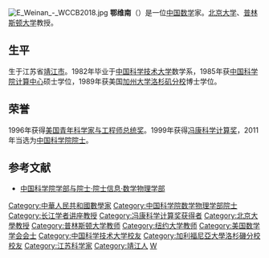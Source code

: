 [[File:E_Weinan_-_WCCB2018.jpg|thumb]]
'''鄂维南'''（{{bd|1963年|9月||}}）是一位[[中国|中国]][[数学|数学]]家。[[北京大学|北京大学]]、[[普林斯顿大学|普林斯顿大学]]教授。

==生平==
生于江苏省[[靖江市|靖江市]]。1982年毕业于[[中国科学技术大学|中国科学技术大学]]数学系，1985年获[[中国科学院计算中心|中国科学院计算中心]]硕士学位，1989年获美国[[加州大学洛杉矶分校|加州大学洛杉矶分校]]博士学位。

==荣誉==
1996年获得[[美国青年科学家与工程师总统奖|美国青年科学家与工程师总统奖]]。1999年获得[[冯康科学计算奖|冯康科学计算奖]]，2011年当选为[[中国科学院院士|中国科学院院士]]。

== 参考文献 ==
* [https://web.archive.org/web/20120308190537/http://sourcedb.cas.cn/sourcedb_ad_cas/zw2/ysxx/sxwlxb/ 中国科学院学部与院士·院士信息·数学物理学部]

{{中国科学院数学物理学部院士}}
{{冯康科学计算奖获得者}}
{{Authority Control}}

{{DEFAULTSORT:E}}
[[Category:中華人民共和國數學家|Category:中華人民共和國數學家]]
[[Category:中国科学院数学物理学部院士|Category:中国科学院数学物理学部院士]]
[[Category:长江学者讲座教授|Category:长江学者讲座教授]]
[[Category:冯康科学计算奖获得者|Category:冯康科学计算奖获得者]]
[[Category:北京大學教授|Category:北京大學教授]]
[[Category:普林斯顿大学教师|Category:普林斯顿大学教师]]
[[Category:纽约大学教师|Category:纽约大学教师]]
[[Category:美国数学学会会士|Category:美国数学学会会士]]
[[Category:中国科学技术大学校友|Category:中国科学技术大学校友]]
[[Category:加利福尼亞大學洛杉磯分校校友|Category:加利福尼亞大學洛杉磯分校校友]]
[[Category:江苏科学家|Category:江苏科学家]]
[[Category:靖江人|Category:靖江人]]
[[Category:鄂姓|W]]